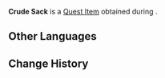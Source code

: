 {{Item Infobox
|id           = 100628
|image        = Item Sack.png
|type         = Quest Items
|description  = A cloth bag made of commonly-found materials. It contains some slightly-damp objects. It might have fallen from a merchant vessel.
|source1      = Obtained during [[Vortex's Wake]]
}}
'''Crude Sack''' is a [[Quest Item]] obtained during {{Quest|Vortex's Wake}}.

==Other Languages==
{{Other Languages
|default_hidden = 1
|en      = Crude Sack
|zhs     = 粗糙的布袋
|zhs_rm  = Cūcāo de Bùdài
|zht     = 粗糙的布袋
|zht_rm  = Cūcāo de Bùdài
|ja      = 粗末な布袋
|ja_rm   = Somatsu-na Nunobukuro
|ko      = 조잡한 포대
|es      = Bolsa de tela burda
|fr      = Sacoche grossière
|ru      = Отсыревший мешок
|th      = Crude Sack
|vi      = Túi Đựng Thô Ráp
|de      = Grober Sack
|id      = Karung Kasar
|pt      = Saco Bruto
|tr      = Kaba Çuval
|it      = Sacco grezzo
}}

==Change History==
{{Change History|1.1}}